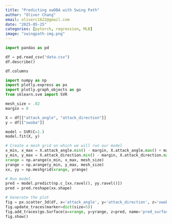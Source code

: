 ```yaml
---
title: "Predicting xwOBA with Swing Path"
author: "Oliver Chang"
email: oliverc1622@gmail.com
date: "2025-05-25"
categories: [pytorch, regression, MLB]
image: "swingpath-img.png"
---
```


```python
import pandas as pd

df = pd.read_csv("data.csv")
df.describe()
```

```python
df.columns
```

```python
import numpy as np
import plotly.express as px
import plotly.graph_objects as go
from sklearn.svm import SVR

mesh_size = .02
margin = 0

X = df[["attack_angle", "attack_direction"]]
y = df[["xwoba"]]

model = SVR(C=1.)
model.fit(X, y)

# Create a mesh grid on which we will run our model
x_min, x_max = X.attack_angle.min() - margin, X.attack_angle.max() + margin
y_min, y_max = X.attack_direction.min() - margin, X.attack_direction.max() + margin
xrange = np.arange(x_min, x_max, mesh_size)
yrange = np.arange(y_min, y_max, mesh_size)
xx, yy = np.meshgrid(xrange, yrange)

# Run model
pred = model.predict(np.c_[xx.ravel(), yy.ravel()])
pred = pred.reshape(xx.shape)

# Generate the plot
fig = px.scatter_3d(df, x='attack_angle', y='attack_direction', z='xwoba')
fig.update_traces(marker=dict(size=5))
fig.add_traces(go.Surface(x=xrange, y=yrange, z=pred, name='pred_surface'))
fig.show()
```